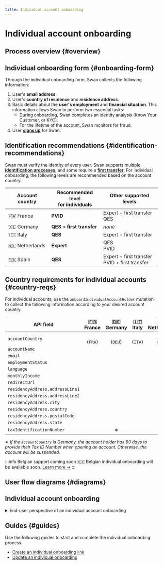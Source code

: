 ```yaml
---
title: Individual account onboarding
---
```


# Individual account onboarding


> <IndividualOnboardingDefinition />

## Process overview {#overview}


<OnboardingOverview accountType="an individual" />

## Individual onboarding form {#onboarding-form}

Through the individual onboarding form, Swan collects the following information:

1. User's **email address**.
1. User's **country of residence** and **residence address**.
1. Basic details about the **user's employment** and **financial situation**. This information allows Swan to perform two essential tasks:
    * During onboarding, Swan completes an identity analysis (Know Your Customer, or KYC).
    * For the lifetime of the account, Swan monitors for fraud.
1. User [**signs up**](../../users/index.mdx#signup) for Swan.

## Identification recommendations {#identification-recommendations}

Swan must verify the identity of every user.
Swan supports multiple [**identification processes**](../../users/identifications/index.mdx#levels-processes), and some require a [**first transfer**](../account-holders/index.mdx#first-transfer).
For individual onboarding, the following levels are recommended based on the account country.

| Account country | Recommended level<br/>for individuals | Other supported levels |
|---|---|---|
| 🇫🇷 France | **<Yes /> PVID** | Expert + first transfer<br/>QES |
| 🇩🇪 Germany | **<Yes /> QES + first transfer** | *none* |
| 🇮🇹 Italy | **<Yes /> QES** | Expert + first transfer |
| 🇳🇱 Netherlands | **<Yes /> Expert** | QES<br/>PVID |
| 🇪🇸 Spain | **<Yes /> QES** | Expert + first transfer<br/>PVID + first transfer |

## Country requirements for individual accounts {#country-reqs}


<CountryReqs thisAccountType="individual" thatAccountType="company" />

For individual accounts, use the `onboardIndividualAccountHolder` mutation to collect the following information according to your desired account country.

<FieldRequirementsLegend />

| API field | 🇫🇷<br/>France | 🇩🇪<br/>Germany | 🇮🇹<br/>Italy | 🇳🇱<br/>Netherlands | 🇪🇸<br/>Spain |
|---|:---:|:---:|:---:|:---:|:---:|
|`accountCountry`| <Req /><br/>(`FRA`) | <Req /><br/>(`DEU`) | <Req /><br/>(`ITA`) | <Req /><br/>(`NLD`) | <Req /><br/>(`ESP`) |
|`accountName`|<Opt />|<Opt />|<Opt />|<Opt />|<Opt />|
|`email`| <Req /> | <Req /> | <Req /> | <Req /> | <Req /> |
|`employmentStatus`| <Req /> | <Req /> | <Req /> | <Req /> | <Req /> |
|`language`| <Req /> | <Req /> | <Req /> | <Req /> | <Req /> |
|`monthlyIncome`| <Req /> | <Req /> | <Req /> | <Req /> | <Req /> |
|`redirectUrl`|<Opt />|<Opt />|<Opt />|<Opt />|<Opt />|
|`residencyAddress.addressLine1`| <Req /> | <Req /> | <Req /> | <Req /> | <Req /> |
|`residencyAddress.addressLine2`|<Opt />|<Opt />|<Opt />|<Opt />|<Opt />|
|`residencyAddress.city`| <Req /> | <Req /> | <Req /> | <Req /> | <Req /> |
|`residencyAddress.country`| <Req /> | <Req /> | <Req /> | <Req /> | <Req /> |
|`residencyAddress.postalCode`| <Req /> | <Req /> | <Req /> | <Req /> | <Req /> |
|`residencyAddress.state`|<Opt />|<Opt />|<Opt />|<Opt />|<Opt />|
|`taxIdentificationNumber`|<Opt />| <Cnd /> ∗ | <Req /> |<Opt />|<Opt />|

∗ *If the `accountCountry` is Germany, the account holder has 90 days to provide their Tax ID Number when opening an account.
Otherwise, the account will be suspended.*

:::info Belgian support coming soon
🇧🇪 Belgian individual onboarding will be available soon. [Learn more →](/preview/belgian-ibans)
:::

## User flow diagrams {#diagrams}

## Individual account onboarding

<details>
  <summary>End-user perspective of an individual account onboarding</summary>
  <div>
    <iframe
      src="https://www.figma.com/embed?embed_host=share&url=https%3A%2F%2Fwww.figma.com%2Ffile%2F7K15ufXZK7Zgan770kkTmq%2FUser-flow-diagrams%3Ftype%3Ddesign%26node-id%3D1%253A1806%26mode%3Ddesign%26t%3DaDVSURjSnOITsBKl-1"
      allowFullScreen
      style={{ width: "100%", height: 400 }}
    ></iframe>
  </div>
</details>

## Guides {#guides}

Use the following guides to start and complete the individual onboarding process.

* [Create an individual onboarding link](./guide-create.mdx)
* [Update an individual onboarding](./guide-update.mdx)